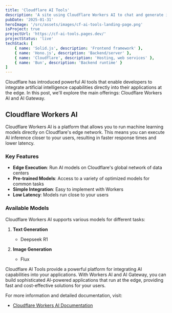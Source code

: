 ```yaml
---
title: 'Cloudflare AI Tools'
description: 'A site using Cloudflare Workers AI to chat and generate images with AI'
pubDate: '2025-01-31'
heroImage: '/src/assets/images/cf-ai-tools-landing-page.png'
isProject: true
projectUrl: 'https://cf-ai-tools.pages.dev/'
projectStatus: 'live'
techStack: [
    { name: 'Solid.js', description: 'Frontend framework' },
    { name: 'Hono.js', description: 'Backend/server' },
    { name: 'Cloudflare', description: 'Hosting, web services' },
    { name: 'Bun', description: 'Backend runtime' }
]
---
```



Cloudflare has introduced powerful AI tools that enable developers to integrate artificial intelligence capabilities directly into their applications at the edge. In this post, we'll explore the main offerings: Cloudflare Workers AI and AI Gateway.

## Cloudflare Workers AI

Cloudflare Workers AI is a platform that allows you to run machine learning models directly on Cloudflare's edge network. This means you can execute AI inference closer to your users, resulting in faster response times and lower latency.

### Key Features

- **Edge Execution**: Run AI models on Cloudflare's global network of data centers
- **Pre-trained Models**: Access to a variety of optimized models for common tasks
- **Simple Integration**: Easy to implement with Workers
- **Low Latency**: Models run close to your users

### Available Models

Cloudflare Workers AI supports various models for different tasks:

1. **Text Generation**
   - Deepseek R1

2. **Image Generation**
   - Flux




Cloudflare AI Tools provide a powerful platform for integrating AI capabilities into your applications. With Workers AI and AI Gateway, you can build sophisticated AI-powered applications that run at the edge, providing fast and cost-effective solutions for your users.

For more information and detailed documentation, visit:
- [Cloudflare Workers AI Documentation](https://developers.cloudflare.com/workers-ai/)




